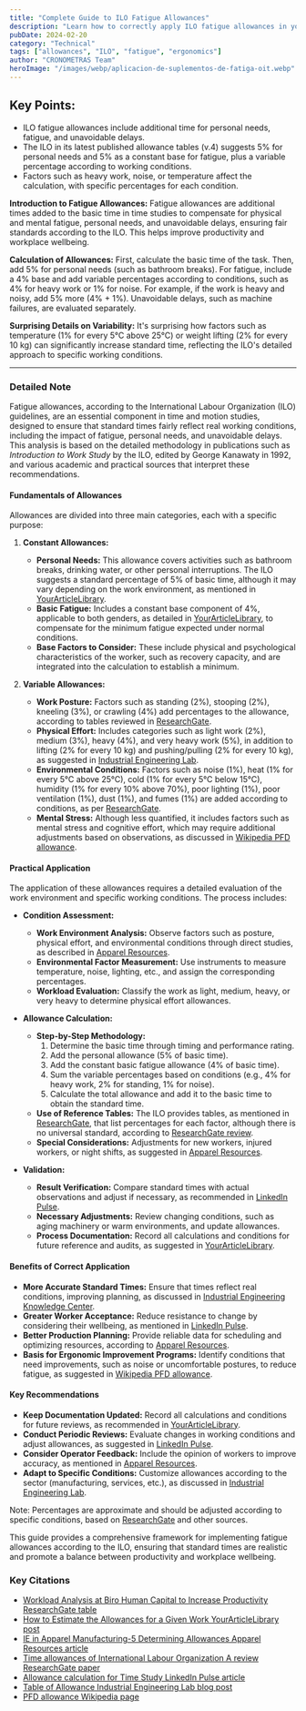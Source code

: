 ```yaml
---
title: "Complete Guide to ILO Fatigue Allowances"
description: "Learn how to correctly apply ILO fatigue allowances in your time studies"
pubDate: 2024-02-20
category: "Technical"
tags: ["allowances", "ILO", "fatigue", "ergonomics"]
author: "CRONOMETRAS Team"
heroImage: "/images/webp/aplicacion-de-suplementos-de-fatiga-oit.webp"
---
```




## Key Points:

- ILO fatigue allowances include additional time for personal needs, fatigue, and unavoidable delays.
- The ILO in its latest published allowance tables (v.4) suggests 5% for personal needs and 5% as a constant base for fatigue, plus a variable percentage according to working conditions.
- Factors such as heavy work, noise, or temperature affect the calculation, with specific percentages for each condition.

**Introduction to Fatigue Allowances:**
Fatigue allowances are additional times added to the basic time in time studies to compensate for physical and mental fatigue, personal needs, and unavoidable delays, ensuring fair standards according to the ILO. 
This helps improve productivity and workplace wellbeing.

**Calculation of Allowances:**
First, calculate the basic time of the task. Then, add 5% for personal needs (such as bathroom breaks). For fatigue, include a 4% base and add variable percentages according to conditions, such as 4% for heavy work or 1% for noise. For example, if the work is heavy and noisy, add 5% more (4% + 1%). Unavoidable delays, such as machine failures, are evaluated separately.

**Surprising Details on Variability:**
It's surprising how factors such as temperature (1% for every 5°C above 25°C) or weight lifting (2% for every 10 kg) can significantly increase standard time, reflecting the ILO's detailed approach to specific working conditions.

---

### Detailed Note

Fatigue allowances, according to the International Labour Organization (ILO) guidelines, are an essential component in time and motion studies, designed to ensure that standard times fairly reflect real working conditions, including the impact of fatigue, personal needs, and unavoidable delays. This analysis is based on the detailed methodology in publications such as *Introduction to Work Study* by the ILO, edited by George Kanawaty in 1992, and various academic and practical sources that interpret these recommendations.

#### Fundamentals of Allowances

Allowances are divided into three main categories, each with a specific purpose:

1. **Constant Allowances:**
   - **Personal Needs:** This allowance covers activities such as bathroom breaks, drinking water, or other personal interruptions. The ILO suggests a standard percentage of 5% of basic time, although it may vary depending on the work environment, as mentioned in [YourArticleLibrary](https://www.yourarticlelibrary.com/ergonomics/work-measurement/how-to-estimate-the-allowances-for-a-given-work/34508).
   - **Basic Fatigue:** Includes a constant base component of 4%, applicable to both genders, as detailed in [YourArticleLibrary](https://www.yourarticlelibrary.com/ergonomics/work-measurement/how-to-estimate-the-allowances-for-a-given-work/34508), to compensate for the minimum fatigue expected under normal conditions.
   - **Base Factors to Consider:** These include physical and psychological characteristics of the worker, such as recovery capacity, and are integrated into the calculation to establish a minimum.

2. **Variable Allowances:**
   - **Work Posture:** Factors such as standing (2%), stooping (2%), kneeling (3%), or crawling (4%) add percentages to the allowance, according to tables reviewed in [ResearchGate](https://www.researchgate.net/figure/ILOS-INDEX-OF-ALLOWANCES-A-Constant-allowances-5_tbl1_338766339).
   - **Physical Effort:** Includes categories such as light work (2%), medium (3%), heavy (4%), and very heavy work (5%), in addition to lifting (2% for every 10 kg) and pushing/pulling (2% for every 10 kg), as suggested in [Industrial Engineering Lab](http://industrialengineeringlabutm.blogspot.com/2011/02/table-of-allowance.html).
   - **Environmental Conditions:** Factors such as noise (1%), heat (1% for every 5°C above 25°C), cold (1% for every 5°C below 15°C), humidity (1% for every 10% above 70%), poor lighting (1%), poor ventilation (1%), dust (1%), and fumes (1%) are added according to conditions, as per [ResearchGate](https://www.researchgate.net/figure/ILOS-INDEX-OF-ALLOWANCES-A-Constant-allowances-5_tbl1_338766339).
   - **Mental Stress:** Although less quantified, it includes factors such as mental stress and cognitive effort, which may require additional adjustments based on observations, as discussed in [Wikipedia PFD allowance](https://en.wikipedia.org/wiki/PFD_allowance).

#### Practical Application

The application of these allowances requires a detailed evaluation of the work environment and specific working conditions. The process includes:

- **Condition Assessment:**
  - **Work Environment Analysis:** Observe factors such as posture, physical effort, and environmental conditions through direct studies, as described in [Apparel Resources](https://apparelresources.com/business-news/manufacturing/ie-apparel-manufacturing-v-determining-allowances/).
  - **Environmental Factor Measurement:** Use instruments to measure temperature, noise, lighting, etc., and assign the corresponding percentages.
  - **Workload Evaluation:** Classify the work as light, medium, heavy, or very heavy to determine physical effort allowances.

- **Allowance Calculation:**
  - **Step-by-Step Methodology:** 
    1. Determine the basic time through timing and performance rating.
    2. Add the personal allowance (5% of basic time).
    3. Add the constant basic fatigue allowance (4% of basic time).
    4. Sum the variable percentages based on conditions (e.g., 4% for heavy work, 2% for standing, 1% for noise).
    5. Calculate the total allowance and add it to the basic time to obtain the standard time.
  - **Use of Reference Tables:** The ILO provides tables, as mentioned in [ResearchGate](https://www.researchgate.net/figure/ILOS-INDEX-OF-ALLOWANCES-A-Constant-allowances-5_tbl1_338766339), that list percentages for each factor, although there is no universal standard, according to [ResearchGate review](https://www.researchgate.net/publication/298115062_Time_allowances_of_International_Labour_Organization_A_review).
  - **Special Considerations:** Adjustments for new workers, injured workers, or night shifts, as suggested in [Apparel Resources](https://apparelresources.com/business-news/manufacturing/ie-apparel-manufacturing-v-determining-allowances/).

- **Validation:**
  - **Result Verification:** Compare standard times with actual observations and adjust if necessary, as recommended in [LinkedIn Pulse](https://www.linkedin.com/pulse/allowance-calculation-time-study-abdullah-al-rana-farhad).
  - **Necessary Adjustments:** Review changing conditions, such as aging machinery or warm environments, and update allowances.
  - **Process Documentation:** Record all calculations and conditions for future reference and audits, as suggested in [YourArticleLibrary](https://www.yourarticlelibrary.com/ergonomics/work-measurement/how-to-estimate-the-allowances-for-a-given-work/34508).

#### Benefits of Correct Application

- **More Accurate Standard Times:** Ensure that times reflect real conditions, improving planning, as discussed in [Industrial Engineering Knowledge Center](http://nraoiekc.blogspot.com/2019/08/work-measurement-ilo-work-study-book.html).
- **Greater Worker Acceptance:** Reduce resistance to change by considering their wellbeing, as mentioned in [LinkedIn Pulse](https://www.linkedin.com/pulse/allowance-calculation-time-study-abdullah-al-rana-farhad).
- **Better Production Planning:** Provide reliable data for scheduling and optimizing resources, according to [Apparel Resources](https://apparelresources.com/business-news/manufacturing/ie-apparel-manufacturing-v-determining-allowances/).
- **Basis for Ergonomic Improvement Programs:** Identify conditions that need improvements, such as noise or uncomfortable postures, to reduce fatigue, as suggested in [Wikipedia PFD allowance](https://en.wikipedia.org/wiki/PFD_allowance).

#### Key Recommendations

- **Keep Documentation Updated:** Record all calculations and conditions for future reviews, as recommended in [YourArticleLibrary](https://www.yourarticlelibrary.com/ergonomics/work-measurement/how-to-estimate-the-allowances-for-a-given-work/34508).
- **Conduct Periodic Reviews:** Evaluate changes in working conditions and adjust allowances, as suggested in [LinkedIn Pulse](https://www.linkedin.com/pulse/allowance-calculation-time-study-abdullah-al-rana-farhad).
- **Consider Operator Feedback:** Include the opinion of workers to improve accuracy, as mentioned in [Apparel Resources](https://apparelresources.com/business-news/manufacturing/ie-apparel-manufacturing-v-determining-allowances/).
- **Adapt to Specific Conditions:** Customize allowances according to the sector (manufacturing, services, etc.), as discussed in [Industrial Engineering Lab](http://industrialengineeringlabutm.blogspot.com/2011/02/table-of-allowance.html).

Note: Percentages are approximate and should be adjusted according to specific conditions, based on [ResearchGate](https://www.researchgate.net/figure/ILOS-INDEX-OF-ALLOWANCES-A-Constant-allowances-5_tbl1_338766339) and other sources.

This guide provides a comprehensive framework for implementing fatigue allowances according to the ILO, ensuring that standard times are realistic and promote a balance between productivity and workplace wellbeing.

### Key Citations
- [Workload Analysis at Biro Human Capital to Increase Productivity ResearchGate table](https://www.researchgate.net/figure/ILOS-INDEX-OF-ALLOWANCES-A-Constant-allowances-5_tbl1_338766339)
- [How to Estimate the Allowances for a Given Work YourArticleLibrary post](https://www.yourarticlelibrary.com/ergonomics/work-measurement/how-to-estimate-the-allowances-for-a-given-work/34508)
- [IE in Apparel Manufacturing-5 Determining Allowances Apparel Resources article](https://apparelresources.com/business-news/manufacturing/ie-apparel-manufacturing-v-determining-allowances/)
- [Time allowances of International Labour Organization A review ResearchGate paper](https://www.researchgate.net/publication/298115062_Time_allowances_of_International_Labour_Organization_A_review)
- [Allowance calculation for Time Study LinkedIn Pulse article](https://www.linkedin.com/pulse/allowance-calculation-time-study-abdullah-al-rana-farhad)
- [Table of Allowance Industrial Engineering Lab blog post](http://industrialengineeringlabutm.blogspot.com/2011/02/table-of-allowance.html)
- [PFD allowance Wikipedia page](https://en.wikipedia.org/wiki/PFD_allowance) 